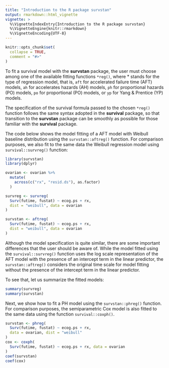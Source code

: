 ```yaml
---
title: "Introduction to the R package survstan"
output: rmarkdown::html_vignette
vignette: >
  %\VignetteIndexEntry{Introduction to the R package survstan}
  %\VignetteEngine{knitr::rmarkdown}
  %\VignetteEncoding{UTF-8}
---
```


```r
knitr::opts_chunk$set(
  collapse = TRUE,
  comment = "#>"
)
```

To fit a survival model with the __survstan__ package, the user must choose among one of the available fitting functions `*reg()`, where * stands for the type of regression model, that is, `aft` for accelerated failure time (AFT) models, `ah` for accelerates hazards (AH) models, `ph` for proportional hazards (PO) models, `po` for proportional (PO) models, or `yp` for Yang \& Prentice (YP) models.

The specification of the survival formula passed to the chosen `*reg()` function follows the same syntax adopted in the __survival__ package, so that transition to the __survstan__ package can be smoothly as possible for those familiar with the __survival__ package.

The code below shows the model fitting of a AFT model with Weibull baseline distribution using the `survstan::aftreg()` function. For comparison purposes, we also fit to the same data the Weibull regression model using `survival::survreg()` function:

```r
library(survstan)
library(dplyr)

ovarian <- ovarian %>%
  mutate(
    across(c("rx", "resid.ds"), as.factor)
  )

survreg <- survreg(
  Surv(futime, fustat) ~ ecog.ps + rx, 
  dist = "weibull", data = ovarian
)

survstan <- aftreg(
  Surv(futime, fustat) ~ ecog.ps + rx, 
  dist = "weibull", data = ovarian
)

```

Although the model specification is quite similar, there are some important differences that the user should be aware of. While the model fitted using the `survival::survreg()` function uses the log scale representation of the AFT model with the presence of an intercept term in the linear predictor, the `survstan::aftreg()` considers the original time scale for model fitting without the presence of the intercept term in the linear predictor.

To see that, let us summarize the fitted models:

```r
summary(survreg)
summary(survstan)
```

Next, we show how to fit a PH model using the `survstan::phreg()` function. For comparison purposes, the semiparametric Cox model is also fitted to the same data using the function `survival::coxph()`.

```r
survstan <- phreg(
  Surv(futime, fustat) ~ ecog.ps + rx, 
  data = ovarian, dist = "weibull"
)
cox <- coxph(
  Surv(futime, fustat) ~ ecog.ps + rx, data = ovarian
)
coef(survstan)
coef(cox)
```


<!-- Now we  and the semiparametric proportional hazards model using the `survival::coxph()` -->

<!-- The usege of other functions implemented in the __survstan__ package are illustrated in the code presented below: -->

<!-- ```{r} -->

<!-- # fitting the model: -->
<!-- fit <- aftreg( -->
<!--   Surv(futime, fustat) ~ .,  -->
<!--   dist = "weibull", data = ovarian -->
<!-- ) -->

<!-- # investigating the fitted model: -->
<!-- estimates(fit) -->
<!-- coef(fit) -->
<!-- confint(fit) -->
<!-- summary(fit) -->
<!-- tidy(fit) -->
<!-- vcov(fit) -->


<!-- # residual plots: -->
<!-- ggresiduals(fit, type = "coxsnell") -->
<!-- ggresiduals(fit, type = "martingale") -->
<!-- ggresiduals(fit, type = "deviance") -->


<!-- # Deviance analysis: -->
<!-- fit1 <- aftreg(Surv(futime, fustat) ~ 1, baseline = "weibull", data = ovarian, init = 0) -->
<!-- fit2 <- aftreg(Surv(futime, fustat) ~ rx, baseline = "weibull", data = ovarian, init = 0) -->
<!-- fit3 <- aftreg(Surv(futime, fustat) ~ rx + ecog.ps, baseline = "weibull", data = ovarian, init = 0) -->

<!-- anova(fit1, fit2, fit3) -->


<!-- # Model comparison using AIC: -->
<!-- AIC(fit1, fit2, fit3) -->

<!-- ``` -->

